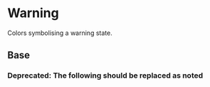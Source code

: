 
<Meta title="Theme/Palettes/Warning" />

# Warning

Colors symbolising a warning state.

## Base

<ColorContainer className="paletteContainer">
  <ColorPalette className="docs">
    <ColorItem
      title="Border"
      subtitle="--salt-palette-warning-border"
      colors={{
        "--salt-palette-warning-border": "var(--salt-palette-warning-border)",
      }}
    />
    <ColorItem
      title="Foreground"
      subtitle="--salt-palette-warning-foreground-informative"
      colors={{
        "--salt-palette-warning-foreground-decorative":
          "var(--salt-palette-warning-foreground-decorative)",
        "--salt-palette-warning-foreground-informative":
          "var(--salt-palette-warning-foreground-informative)",
      }}
    />
    <ColorItem
      title="Background"
      subtitle="--salt-palette-warning-background"
      colors={{
        "--salt-palette-warning-background":
          "var(--salt-palette-warning-background)",
      }}
    />
    <ColorItem
      title="Background (selected)"
      subtitle="--salt-palette-warning-background-selected"
      colors={{
        "--salt-palette-warning-background-selected":
          "var(--salt-palette-warning-background-selected)",
      }}
    />
  </ColorPalette>
</ColorContainer>

### **Deprecated:** The following should be replaced as noted

<Canvas>
  <DocGrid withNotes>
    <ColorBlock
      colorVar="--salt-palette-warning-background-emphasize"
      replacementToken="--salt-palette-warning-background"
    />
    <ColorBlock
      colorVar="--salt-palette-warning-border-disabled"
      replacementToken="#EA731966"
    />
    <ColorBlock
      colorVar="--salt-palette-warning-foreground"
      replacementToken="--salt-palette-warning-foreground-decorative"
    />
  </DocGrid>
</Canvas>
